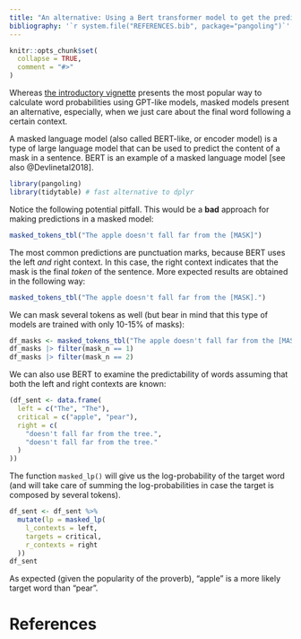 ```yaml
---
title: "An alternative: Using a Bert transformer model to get the predictability of words in a context"
bibliography: '`r system.file("REFERENCES.bib", package="pangoling")`'
---
```


```r
knitr::opts_chunk$set(
  collapse = TRUE,
  comment = "#>"
)
```


<!-- https://ropensci.org/blog/2019/12/08/precompute-vignettes/ -->

Whereas [the introductory vignette](articles/intro-gpt2) presents the most popular way to calculate word probabilities using GPT-like models, masked models present an alternative, especially, when we just care about the final word following a certain context.

A masked language model (also called BERT-like, or encoder model) is a type of large language model  that can be used to predict the content of a mask in a sentence. BERT is an example of a masked language model [see also @Devlinetal2018].



```r
library(pangoling)
library(tidytable) # fast alternative to dplyr
```


Notice the following potential pitfall. This would be a **bad** approach for making predictions in a masked model:

```r
masked_tokens_tbl("The apple doesn't fall far from the [MASK]")
```

The most common predictions are punctuation marks, because BERT uses the left *and* right context. In this case, the right context indicates that the mask is the final *token* of the sentence.
More expected results are obtained in the following way:

```r
masked_tokens_tbl("The apple doesn't fall far from the [MASK].")
```

We can mask several tokens as well (but bear in mind that this type of models are trained with only 10-15% of masks):

```r
df_masks <- masked_tokens_tbl("The apple doesn't fall far from the [MASK][MASK]")
df_masks |> filter(mask_n == 1)
df_masks |> filter(mask_n == 2)
```

We can also use BERT to examine the predictability of words assuming that both the left and right contexts are known:

```r
(df_sent <- data.frame(
  left = c("The", "The"),
  critical = c("apple", "pear"),
  right = c(
    "doesn't fall far from the tree.",
    "doesn't fall far from the tree."
  )
))
```

The function `masked_lp()` will give us the log-probability of the target word (and will take care of summing the log-probabilities in case the target is composed by several tokens).

```r
df_sent <- df_sent %>%
  mutate(lp = masked_lp(
    l_contexts = left,
    targets = critical,
    r_contexts = right
  ))
df_sent
```

As expected (given the popularity of the proverb), "apple" is a more likely target word than "pear".


# References
